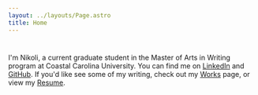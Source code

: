 ```yaml
---
layout: ../layouts/Page.astro
title: Home
---
```


#

I'm Nikoli, a current graduate student in the Master of Arts in Writing program at Coastal Carolina University.
You can find me on [LinkedIn](https://www.linkedin.com/in/nikoli-daigneault-2a450b217/)
and [GitHub](https://www.github.com/nikolidaig). If you'd like see some of
my writing, check out my [Works](/works) page, or view my [Resume](/resume).